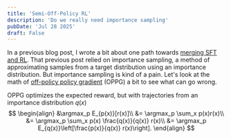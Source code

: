 ```yaml
---
title: 'Semi-Off-Policy RL'
description: 'Do we really need importance sampling'
pubDate: 'Jul 28 2025'
draft: False
---
```


In a previous blog post, I wrote a bit about one path towards [merging SFT and RL](https://justintchiu.com/blog/sftrl/).
That previous post relied on importance sampling, a method of approximating samples from a target distribution using an importance distribution.
But importance sampling is kind of a pain.
Let's look at the math of [off-policy policy gradient](https://arxiv.org/abs/1205.4839) (OPPG) a bit to see what can go wrong.

OPPG optimizes the expected reward, but with trajectories from an importance distribution $q(x)$
$$
\begin{align}
&\argmax_p E_{p(x)}[r(x)]\\
&= \argmax_p \sum_x p(x)r(x)\\
&= \argmax_p \sum_x p(x) \frac{q(x)}{q(x)} r(x)\\
&= \argmax_p E_{q(x)}\left[\frac{p(x)}{q(x)} r(x)\right].
\end{align}
$$


